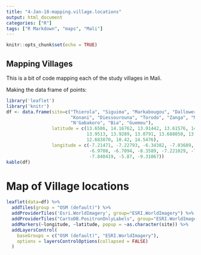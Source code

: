 ```yaml
---
title: "4-Jan-18-mapping.village.locations"
output: html_document
categories: ["R"]
tags: ["R Markdown", "maps", "Mali"]
---
```


```r
knitr::opts_chunk$set(echo = TRUE)
```

## Mapping Villages

This is a bit of code mapping each of the study villages in Mali.

Making the data frame of points:
```r
library('leaflet')
library('knitr')
df <- data.frame(site=c("Thierola", "Siguima", "Markabougou", "Dallowere", "Niono", 
                        "Konani", "Diessourouna", "Torodo", "Zanga", "M'Piabougou", 
                        "N'Gabakoro", "Bia", "Guemou"),
                 latitude = c(13.6586, 14.16762, 13.91442, 13.61576, 14.223473, 
                              13.9513, 13.9289, 13.0791, 13.688050, 13.599830, 
                              12.683870, 10.42, 14.5476),
                 longitude = c(-7.21471, -7.22793, -6.34382, -7.03689, -6.051057, 
                               -6.9708, -6.7094, -8.3589, -7.221029, -7.192859, 
                               -7.840419, -5.87, -9.31067))
kable(df)
```


# Map of Village locations

```r
leaflet(data=df) %>% 
  addTiles(group = "OSM (default)") %>% 
  addProviderTiles('Esri.WorldImagery', group="ESRI.WorldImagery") %>%
  addProviderTiles("CartoDB.PositronOnlyLabels", group="ESRI.WorldImagery") %>%
  addMarkers(~longitude, ~latitude, popup = ~as.character(site)) %>%
  addLayersControl(
    baseGroups = c("OSM (default)", "ESRI.WorldImagery"),
    options = layersControlOptions(collapsed = FALSE)
  ) 

```

